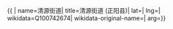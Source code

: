 {{ {{{1|PRC admin/showdata}}}|
name=清源街道|
title=清源街道 (正阳县)|
lat=|
lng=|
wikidata=Q100742674|
wikidata-original-name=|
arg={{{arg|}}}}}